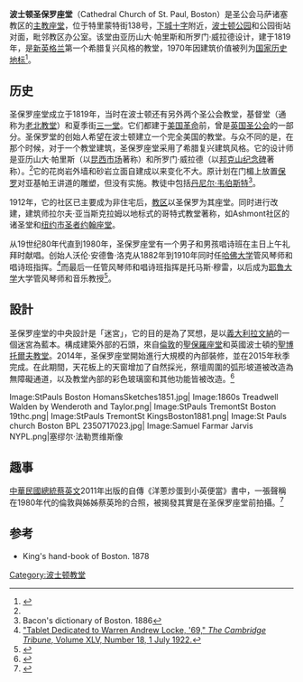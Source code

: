 {{Infobox NRHP
  | name =圣保罗座堂
  | nrhp_type = nhl
  | image = Cathedral Church of St Paul 05Feb2008.jpg
  | location= [[马萨诸塞州|马萨诸塞州]][[波士顿|波士顿]]特里蒙特街138号
  | lat_degrees = 42
  | lat_minutes = 21
  | lat_seconds = 21
  | lat_direction = N
  | long_degrees = 71
  | long_minutes = 3
  | long_seconds = 44.84
  | long_direction = W
  | built =1819
  | architect= 亚历山大·帕里斯<br />所罗门·威拉德
  | architecture= 希腊复兴
  | designated_nrhp_type= 1970年12月30日<ref name="nhlsum">{{cite web|url=http://tps.cr.nps.gov/nhl/detail.cfm?ResourceId=1004&ResourceType=Building|title=St. Paul's Church (Episcopal) (Boston) |accessdate=2008-02-05|work=National Historic Landmark summary listing|publisher=National Park Service}}</ref>
  | added = 1970年12月30日<ref name="nris">{{NRISref|2007a}}</ref>
  | refnum=70000730
}}
'''波士顿圣保罗座堂'''（Cathedral Church of St. Paul, Boston）是圣公会马萨诸塞教区的[[主教座堂|主教座堂]]，位于特里蒙特街138号，[[下城十字|下城十字]]附近，[[波士顿公园|波士顿公园]]和公园街站对面，毗邻教区办公室。该堂由亚历山大·帕里斯和所罗门·威拉德设计，建于1819年，是[[新英格兰|新英格兰]]第一个希腊复兴风格的教堂，1970年因建筑价值被列为[[国家历史地标|国家历史地标]]<ref name=nhl>{{cite web|url={{NHLS url|id=70000730}}|title=NHL nomination for Cathedral Church of St. Paul|publisher=National Park Service|accessdate=2015-02-24}}</ref>。

==历史==
圣保罗座堂成立于1819年，当时在波士顿还有另外两个圣公会教堂，基督堂（通称为[[老北教堂|老北教堂]]）和夏季街[[三一堂_(波士顿)|三一堂]]。它们都建于[[美国革命|美国革命]]前，曾是[[英国圣公会|英国圣公会]]的一部分。圣保罗堂的创始人希望在波士顿建立一个完全美国的教堂。与众不同的是，在那个时候，对于一个教堂建筑，圣保罗座堂采用了希腊复兴建筑风格。它的设计师是亚历山大·帕里斯（以[[昆西市场|昆西市场]]著称）和所罗门·威拉德（以[[邦克山纪念碑|邦克山纪念碑]]著称）。<ref name=nris/>它的花岗岩外墙和砂岩立面自建成以来变化不大。原计划在门楣上放置[[保罗|保罗]]对亚基帕王讲道的雕塑，但没有实施。教徒中包括[[丹尼尔·韦伯斯特|丹尼尔·韦伯斯特]]<ref name="Bacon's dictionary of Boston. 1886">Bacon's dictionary of Boston. 1886</ref>。

1912年，它的社区已主要成为非住宅后，[[教区|教区]]以圣保罗为其座堂。同时进行改建，建筑师拉尔夫·亚当斯克拉姆以地标式的哥特式教堂著称，如Ashmont社区的诸圣堂和[[纽约市|纽约市]][[圣者约翰座堂|圣者约翰座堂]]。

从19世纪80年代直到1980年，圣保罗座堂有一个男子和男孩唱诗班在主日上午礼拜时献唱。创始人沃伦·安德鲁·洛克从1882年到1910年同时任[[哈佛大学|哈佛大学]]管风琴师和唱诗班指挥。<ref>[http://cambridge.dlconsulting.com/cgi-bin/cambridge?a=d&d=Tribune19220701-01.2.39# "Tablet Dedicated to Warren Andrew Locke, '69," ''The Cambridge Tribune'', Volume XLV, Number 18, 1 July 1922.]</ref>而最后一任管风琴师和唱诗班指挥是托马斯·穆雷，以后成为[[耶鲁大学|耶鲁大学]]大学管风琴师和音乐教授<ref>{{Cite web |url=http://music.yale.edu/faculty/murray-thomas/ |title="Thomas Murray," Yale School of Music website |access-date=2016-03-29 |archive-url=https://web.archive.org/web/20160326084239/http://music.yale.edu/faculty/murray-thomas/ |archive-date=2016-03-26 |dead-url=yes }}</ref>。

==設計==

圣保罗座堂的中央設計是「迷宮」，它的目的是為了冥想，是以[[義大利|義大利]][[拉文納|拉文納]]的一個迷宮為藍本。構成建築外部的石頭，來自[[倫敦|倫敦]]的[[聖保羅座堂|聖保羅座堂]]和英國波士頓的[[聖博托爾夫教堂|聖博托爾夫教堂]]。2014年，圣保罗座堂開始進行大規模的內部裝修，並在2015年秋季完成。在此期間，天花板上的天窗增加了自然採光，祭壇周圍的弧形坡道被改造為無障礙通道，以及教堂內部的彩色玻璃窗和其他功能皆被改造。<ref>{{cite news|url=https://www.eatnews.com/article-2/20201201-1|title=獨家：蔡英文編造的博論口試地點—波士頓聖保羅天主教堂內外畫面曝光|publisher=《呷新聞》|date=2020-12-01|language=zh-tw}}</ref>

<gallery>
Image:StPauls Boston HomansSketches1851.jpg|
Image:1860s Treadwell Walden by Wenderoth and Taylor.png|
Image:StPauls TremontSt Boston 19thc.png|
Image:StPauls TremontSt KingsBoston1881.png|
Image:St Pauls church Boston BPL 2350717023.jpg|
Image:Samuel Farmar Jarvis NYPL.png|塞缪尔·法勒贾维斯像
</gallery>

==趣事==

[[中華民國總統|中華民國總統]][[蔡英文|蔡英文]]2011年出版的自傳《洋蔥炒蛋到小英便當》書中，一張聲稱在1980年代的倫敦與姊姊蔡英玲的合照，被揭發其實是在圣保罗座堂前拍攝。<ref>{{cite news|url=https://www.eatnews.com/article-2/20201028-1|title=獨家：自稱是LSE博士的台灣總統蔡英文，到底是在倫敦、還是在波士頓完成博論口試？|publisher=《呷新聞》|date=2020-11-01|language=zh-tw}}</ref>

==参考==
{{Reflist|colwidth=35em}}
* King's hand-book of Boston. 1878
[[Category:波士顿教堂|Category:波士顿教堂]]